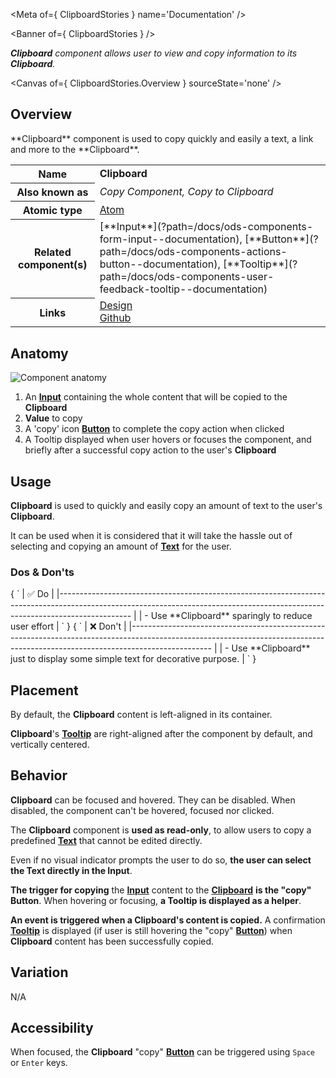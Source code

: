 
<Meta of={ ClipboardStories } name='Documentation' />

<Banner of={ ClipboardStories } />

_**Clipboard** component allows user to view and copy information to its **Clipboard**._

<Canvas of={ ClipboardStories.Overview } sourceState='none' />

## Overview
<div>
  <div id='description'>
    **Clipboard** component is used to copy quickly and easily a text, a link and more to the **Clipboard**.
  </div>

  <table>
    <tbody>
    <tr>
      <th scope="row">Name</th>
      <td><strong>Clipboard</strong></td>
    </tr>
    <tr>
      <th scope="row">Also known as</th>
      <td><em>Copy Component, Copy to Clipboard</em></td>
    </tr>
    <tr>
      <th scope="row">Atomic type</th>
      <td>
        <a href='https://atomicdesign.bradfrost.com/chapter-2/#atoms'>Atom<OdsIcon
          name={ ODS_ICON_NAME.externalLink }
          style={ { fontSize: '.7rem', paddingLeft: '.3rem', paddingRight: '.2rem' } }></OdsIcon></a>
      </td>
    </tr>
    <tr>
      <th scope="row">Related component(s)</th>
      <td>
        [**Input**](?path=/docs/ods-components-form-input--documentation),
        [**Button**](?path=/docs/ods-components-actions-button--documentation),
        [**Tooltip**](?path=/docs/ods-components-user-feedback-tooltip--documentation)
      </td>
    </tr>
    <tr>
      <th scope="row">Links</th>
      <td>
        <a href='https://www.figma.com/proto/tIKzHa5KvHHyosgIgyBswB/Design-Tokens'>Design<OdsIcon
          name={ ODS_ICON_NAME.externalLink }
          style={ { fontSize: '.7rem', paddingLeft: '.3rem', paddingRight: '.2rem' } }></OdsIcon></a><br />
        <a href='https://github.com/ovh/design-system/tree/master/packages/components/src/clipboard'>Github<OdsIcon
          name={ ODS_ICON_NAME.externalLink }
          style={ { fontSize: '.7rem', paddingLeft: '.3rem', paddingRight: '.2rem' } }></OdsIcon></a>
      </td>
    </tr>
    </tbody>
  </table>
</div>

## Anatomy

![Component anatomy](components/clipboard/anatomy.png "Component anatomy")

1. An [**Input**](?path=/docs/ods-components-form-input--documentation) containing the whole content that will be copied to the **Clipboard**
2. **Value** to copy
3. A 'copy' icon [**Button**](?path=/docs/ods-components-actions-button--documentation) to complete the copy action when clicked
4. A Tooltip displayed when user hovers or focuses the component, and briefly after a successful copy action to the user's **Clipboard**

## Usage

**Clipboard** is used to quickly and easily copy an amount of text to the user's **Clipboard**.

It can be used when it is considered that it will take the hassle out of selecting and copying an amount of [**Text**](?path=/docs/ods-components-content-tag--documentation) for the user.

### Dos & Don'ts

<Markdown>
  { `
| ✅ Do                                                                                                                                                                           |
|------------------------------------------------------------------------------------------------------------------------------------------------------------------------------ |
| - Use **Clipboard** sparingly to reduce user effort                                                                                                                            |
` }
</Markdown>

<Markdown>
  { `
| ❌ Don't                                                                                                                                                                          |
|-------------------------------------------------------------------------------------------------------------------------------------------------------------------------------- |
| - Use **Clipboard** just to display some simple text for decorative purpose.                                                                                                     |
` }
</Markdown>

## Placement

By default, the **Clipboard** content is left-aligned in its container.

**Clipboard**'s [**Tooltip**](?path=/docs/ods-components-user-feedback-tooltip--documentation) are right-aligned after the component by default, and vertically centered.

## Behavior

**Clipboard** can be focused and hovered. They can be disabled.
When disabled, the component can't be hovered, focused nor clicked.

The **Clipboard** component is **used as read-only**, to allow users to copy a predefined [**Text**](?path=/docs/ods-components-content-tag--documentation) that cannot be edited directly.

Even if no visual indicator prompts the user to do so, **the user can select the Text directly in the Input**.


**The trigger for copying** the [**Input**](?path=/docs/ods-components-form-input--documentation) content to the [**Clipboard**](?path=/docs/ods-components-user-feedback-clipboard--documentation) **is the "copy" Button**.
When hovering or focusing, **a Tooltip is displayed as a helper**.


**An event is triggered when a Clipboard's content is copied.**
A confirmation [**Tooltip**](?path=/docs/ods-components-user-feedback-tooltip--documentation) is displayed (if user is still hovering the "copy" [**Button**](?path=/docs/ods-components-actions-button--documentation)) when **Clipboard** content has been successfully copied.

## Variation

N/A

## Accessibility

When focused, the **Clipboard** "copy" [**Button**](?path=/docs/ods-components-actions-button--documentation) can be triggered using `Space` or `Enter` keys.
